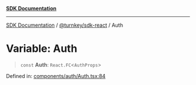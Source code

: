 [**SDK Documentation**](../../../README.mdx)

***

[SDK Documentation](../../../packages.mdx) / [@turnkey/sdk-react](../README.mdx) / Auth

# Variable: Auth

> `const` **Auth**: `React.FC`\<`AuthProps`\>

Defined in: [components/auth/Auth.tsx:84](https://github.com/tkhq/sdk/blob/e1b1a69bdd608320aaf03cc2dbbf68dc0c52b28d/packages/sdk-react/src/components/auth/Auth.tsx#L84)
